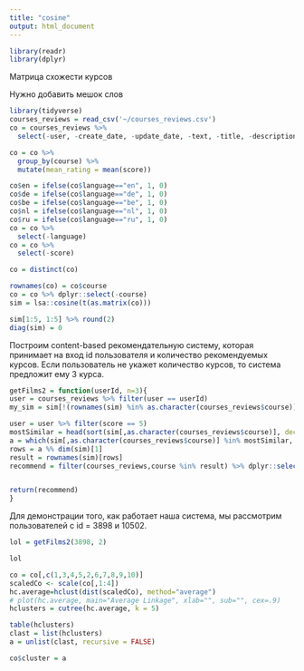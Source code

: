 ```yaml
---
title: "cosine"
output: html_document
---
```

```r
library(readr)
library(dplyr)
```

Матрица схожести курсов

Нужно добавить мешок слов

```r
library(tidyverse)
courses_reviews = read_csv('~/courses_reviews.csv')
co = courses_reviews %>%
  select(-user, -create_date, -update_date, -text, -title, -description, -tags, -review_id)

co = co %>%
  group_by(course) %>%
  mutate(mean_rating = mean(score))

co$en = ifelse(co$language=="en", 1, 0)
co$de = ifelse(co$language=="de", 1, 0)
co$be = ifelse(co$language=="be", 1, 0)
co$nl = ifelse(co$language=="nl", 1, 0)
co$ru = ifelse(co$language=="ru", 1, 0)
co = co %>%
  select(-language)
co = co %>%
  select(-score)

co = distinct(co)

rownames(co) = co$course
co = co %>% dplyr::select(-course)
sim = lsa::cosine(t(as.matrix(co)))
```

```r
sim[1:5, 1:5] %>% round(2)
diag(sim) = 0
```

Построим content-based рекомендательную систему, которая принимает на вход id пользователя и количество рекомендуемых курсов. Если пользователь не укажет количество курсов, то система предложит ему 3 курса.

```r
getFilms2 = function(userId, n=3){
user = courses_reviews %>% filter(user == userId)
my_sim = sim[!(rownames(sim) %in% as.character(courses_reviews$course)), ]

user = user %>% filter(score == 5)
mostSimilar = head(sort(sim[,as.character(courses_reviews$course)], decreasing = T), n)
a = which(sim[,as.character(courses_reviews$course)] %in% mostSimilar, arr.ind = TRUE)
rows = a %% dim(sim)[1]
result = rownames(sim)[rows]
recommend = filter(courses_reviews,course %in% result) %>% dplyr::select(title) 


return(recommend)
}
```

Для демонстрации того, как работает наша система, мы рассмотрим пользователей с id = 3898 и 10502.

```r
lol = getFilms2(3898, 2)

lol
```

```r
co = co[,c(1,3,4,5,2,6,7,8,9,10)]
scaledCo <- scale(co[,1:4])
hc.average=hclust(dist(scaledCo), method="average")
# plot(hc.average, main="Average Linkage", xlab="", sub="", cex=.9)
hclusters = cutree(hc.average, k = 5)
```

```r
table(hclusters)
clast = list(hclusters)
a = unlist(clast, recursive = FALSE)
```

```r
co$cluster = a
```

